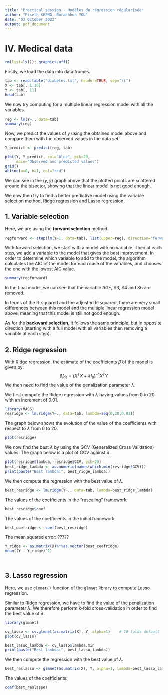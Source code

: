 ```yaml
---
title: "Practical session - Modèles de régression régularisée"
author: "Piseth KHENG, Borachhun YOU"
date: "03 October 2022"
output: pdf_document
---
```


# IV. Medical data

```r
rm(list=ls()); graphics.off()
```

Firstly, we load the data into data frames.
```r
tab <- read.table("diabetes.txt", header=TRUE, sep="\t")
X <- tab[, 1:10]
Y <- tab[, 11]
head(tab)
```

We now try computing for a multiple linear regression model with all the variables.
```r
reg <- lm(Y~., data=tab)
summary(reg)
```

Now, we predict the values of $y$ using the obtained model above and compare them with the observed values in the data set.
```r
Y_predict <- predict(reg, tab)

plot(Y, Y_predict, col="blue", pch=20, 
     main="Observed and predicted values")
grid()
abline(a=0, b=1, col="red")
```

We can see in the $(y,\hat{y})$ graph above that the plotted points are scattered around the bisector, showing that the linear model is not good enough.

We now then try to find a better predictive model using the variable selection method, Ridge regression and Lasso regression.

## 1. Variable selection

Here, we are using the **forward selection** method.
```r
regforward <- step(lm(Y~1, data=tab), list(upper=reg), direction="forward")
```
With forward selection, we start with a model with no variable. Then at each step, we add a variable to the model that gives the best improvement. In order to determine which variable to add to the model, the algorithm calculates the AIC of the model for each case of the variables, and chooses the one with the lowest AIC value.

```r
summary(regforward)
```
In the final model, we can see that the variable AGE, S3, S4 and S6 are removed.

In terms of the R-squared and the adjusted R-squared, there are very small differences between this model and the multiple linear regression model above, meaning that this model is still not good enough.

As for the **backward selection**, it follows the same principle, but in opposite direction (starting with a full model with all variables then removing a variable at each step).

## 2. Ridge regression

With Ridge regression, the estimate of the coefficients $\hat{\beta}$ of the model is given by:
$$\hat{\beta}_{RR} = (X^T X + \lambda I_p)^{-1} X^T Y$$
We then need to find the value of the penalization parameter $\lambda$.

We first compute the Ridge regression with $\lambda$ having values from 0 to 20 with an increment of 0.01.
```r
library(MASS)
resridge <- lm.ridge(Y~., data=tab, lambda=seq(0,20,0.01))
```

The graph below shows the evolution of the value of the coefficients with respect to $\lambda$ from 0 to 20.
```r
plot(resridge)
```

We now find the best $\lambda$ by using the GCV (Generalized Cross Validation) values. The graph below is a plot of GCV against $\lambda$.
```r
plot(resridge$lambda, resridge$GCV, pch=20)
best_ridge_lambda <- as.numeric(names(which.min(resridge$GCV)))
print(paste("Best lambda:", best_ridge_lambda))
```

We then compute the regression with the best value of $\lambda$.
```r
best_resridge <- lm.ridge(Y~., data=tab, lambda=best_ridge_lambda)
```

The values of the coefficients in the "rescaling" framework:
```r
best_resridge$coef
```

The values of the coefficients in the initial framework:
```r
best_coefridge <- coef(best_resridge)
```

The mean squared error: ?????
```r
Y_ridge <- as.matrix(X)%*%as.vector(best_coefridge)
mean((Y - Y_ridge)^2)
```

```r
```

```r
```

## 3. Lasso regression

Here, we use `glmnet()` function of the `glmnet` library to compute Lasso regression.

Similar to Ridge regression, we have to find the value of the penalization parameter $\lambda$. We therefore perform k-fold cross-validation in order to find the best value of $\lambda$.
```r
library(glmnet)

cv_lasso <- cv.glmnet(as.matrix(X), Y, alpha=1)    # 10 folds default
plot(cv_lasso)

best_lasso_lambda <- cv_lasso$lambda.min
print(paste("Best lambda:", best_lasso_lambda))
```

We then compute the regression with the best value of $\lambda$.
```r
best_reslasso <- glmnet(as.matrix(X), Y, alpha=1, lambda=best_lasso_lambda)
```

The values of the coefficients:
```r
coef(best_reslasso)
```
